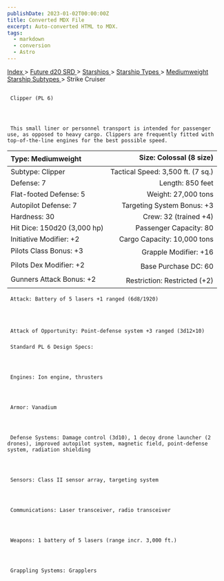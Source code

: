 ```yaml
---
publishDate: 2023-01-02T00:00:00Z
title: Converted MDX File
excerpt: Auto-converted HTML to MDX.
tags:
  - markdown
  - conversion
  - Astro
---
```







[
      Index
     ](-index)
     >
     [
      Future d20 SRD
     ](future-d20-srd-index)
     >
     [
      Starships
     ](future-d20-srd-starships-index)
     >
     [
      Starship Types
     ](future-d20-srd-starships-starship-types-index)
     >
     [
      Mediumweight Starship Subtypes
     ](future-d20-srd-starships-starship-types-mediumweight-starship-subtypes-index)
     > Strike Cruiser
    





## 
     Clipper (PL 6)
    



     This small liner or personnel transport is intended for passenger use, as opposed to heavy cargo. Clippers are frequently fitted with top-of-the-line engines for the best possible speed.
    


| Type: Mediumweight | Size: Colossal (8 size) |
| :-------------------- | --------------------------: |
| Subtype: Clipper | Tactical Speed: 3,500 ft. (7 sq.) |
| Defense: 7 | Length: 850 feet |
| Flat-footed Defense: 5 | Weight: 27,000 tons |
| Autopilot Defense: 7 | Targeting System Bonus: +3 |
| Hardness: 30 | Crew: 32 (trained +4) |
| Hit Dice: 150d20 (3,000 hp) | Passenger Capacity: 80 |
| Initiative Modifier: +2 | Cargo Capacity: 10,000 tons |
| Pilots Class Bonus: +3 | Grapple Modifier: +16 |
| Pilots Dex Modifier: +2 | Base Purchase DC: 60 |
| Gunners Attack Bonus: +2 | Restriction: Restricted (+2) |




     Attack: Battery of 5 lasers +1 ranged (6d8/1920)
    



     Attack of Opportunity: Point-defense system +3 ranged (3d12×10)
    


### 
     Standard PL 6 Design Specs:
    



     Engines: Ion engine, thrusters
    



     Armor: Vanadium
    



     Defense Systems: Damage control (3d10), 1 decoy drone launcher (2 drones), improved autopilot system, magnetic field, point-defense system, radiation shielding
    



     Sensors: Class II sensor array, targeting system
    



     Communications: Laser transceiver, radio transceiver
    



     Weapons: 1 battery of 5 lasers (range incr. 3,000 ft.)
    



     Grappling Systems: Grapplers
    




